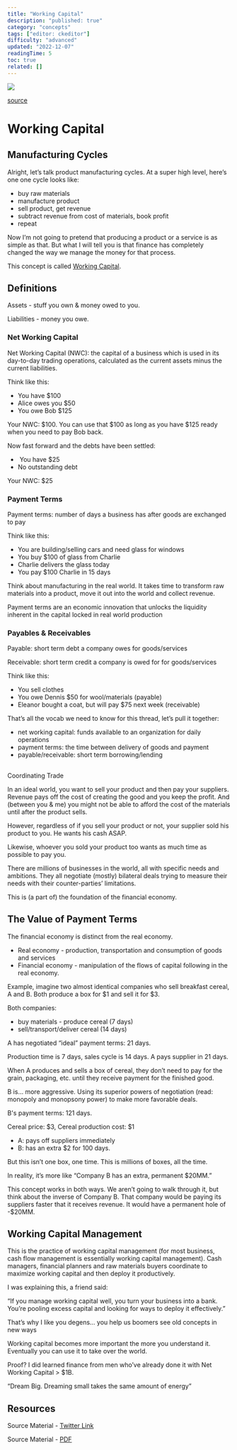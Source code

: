 ```yaml
---
title: "Working Capital"
description: "published: true"
category: "concepts"
tags: ["editor: ckeditor"]
difficulty: "advanced"
updated: "2022-12-07"
readingTime: 5
toc: true
related: []
---
```


![](/images/working-capital-banner.jpg)

[source](https://peakcorp.com/blog/growing-investments-equity-vs-cash-flow/)

# Working Capital

## Manufacturing Cycles

Alright, let’s talk product manufacturing cycles. At a super high level, here’s one one cycle looks like: 

*   buy raw materials 
*   manufacture product 
*   sell product, get revenue 
*   subtract revenue from cost of materials, book profit 
*   repeat

Now I’m not going to pretend that producing a product or a service is as simple as that. But what I will tell you is that finance has completely changed the way we manage the money for that process. 

This concept is called [Working Capital](https://en.wikipedia.org/wiki/Working_capital).

## Definitions

Assets - stuff you own & money owed to you.

Liabilities - money you owe.

### Net Working Capital

Net Working Capital (NWC): the capital of a business which is used in its day-to-day trading operations, calculated as the current assets minus the current liabilities. 

Think like this: 

*   You have $100 
*   Alice owes you $50 
*   You owe Bob $125 

Your NWC: $100. You can use that $100 as long as you have $125 ready when you need to pay Bob back. 

Now fast forward and the debts have been settled:

*    You have $25 
*   No outstanding debt 

Your NWC: $25

### Payment Terms

Payment terms: number of days a business has after goods are exchanged to pay 

Think like this: 

*   You are building/selling cars and need glass for windows 
*   You buy $100 of glass from Charlie 
*   Charlie delivers the glass today 
*   You pay $100 Charlie in 15 days

Think about manufacturing in the real world. It takes time to transform raw materials into a product, move it out into the world and collect revenue.

Payment terms are an economic innovation that unlocks the liquidity inherent in the capital locked in real world production

### Payables & Receivables

Payable: short term debt a company owes for goods/services 

Receivable: short term credit a company is owed for for goods/services 

Think like this: 

*   You sell clothes 
*   You owe Dennis $50 for wool/materials (payable) 
*   Eleanor bought a coat, but will pay $75 next week (receivable)

  
That’s all the vocab we need to know for this thread, let’s pull it together:

*   net working capital: funds available to an organization for daily operations 
*   payment terms: the time between delivery of goods and payment 
*   payable/receivable: short term borrowing/lending

##   
Coordinating Trade

In an ideal world, you want to sell your product and then pay your suppliers. Revenue pays off the cost of creating the good and you keep the profit. And (between you & me) you might not be able to afford the cost of the materials until after the product sells. 

However, regardless of if you sell your product or not, your supplier sold his product to you. He wants his cash ASAP. 

Likewise, whoever you sold your product too wants as much time as possible to pay you. 

There are millions of businesses in the world, all with specific needs and ambitions. They all negotiate (mostly) bilateral deals trying to measure their needs with their counter-parties’ limitations. 

This is (a part of) the foundation of the financial economy. 

## The Value of Payment Terms

The financial economy is distinct from the real economy. 

*   Real economy - production, transportation and consumption of goods and services 
*   Financial economy - manipulation of the flows of capital following in the real economy. 

Example, imagine two almost identical companies who sell breakfast cereal, A and B. Both produce a box for $1 and sell it for $3. 

Both companies: 

*   buy materials - produce cereal (7 days) 
*   sell/transport/deliver cereal (14 days) 

A has negotiated “ideal” payment terms: 21 days. 

Production time is 7 days, sales cycle is 14 days. A pays supplier in 21 days. 

When A produces and sells a box of cereal, they don’t need to pay for the grain, packaging, etc. until they receive payment for the finished good. 

B is… more aggressive. Using its superior powers of negotiation (read: monopoly and monopsony power) to make more favorable deals.

B's payment terms: 121 days.

Cereal price: $3, Cereal production cost: $1

*   A: pays off suppliers immediately
*   B: has an extra $2 for 100 days. 

But this isn’t one box, one time. This is millions of boxes, all the time. 

In reality, it’s more like “Company B has an extra, permanent $20MM.”

This concept works in both ways. We aren’t going to walk through it, but think about the inverse of Company B. That company would be paying its suppliers faster that it receives revenue. It would have a permanent hole of -$20MM.

## Working Capital Management

This is the practice of working capital management (for most business, cash flow management is essentially working capital management). Cash managers, financial planners and raw materials buyers coordinate to maximize working capital and then deploy it productively.

I was explaining this, a friend said: 

“If you manage working capital well, you turn your business into a bank. You’re pooling excess capital and looking for ways to deploy it effectively.” 

That’s why I like you degens… you help us boomers see old concepts in new ways

Working capital becomes more important the more you understand it. Eventually you can use it to take over the world.

Proof? I did learned finance from men who’ve already done it with Net Working Capital > $1B.

“Dream Big. Dreaming small takes the same amount of energy”

## Resources

Source Material - [Twitter Link](https://twitter.com/logarithmicrex/status/1536367793603366913)

Source Material - [PDF](/twitter-pdf-2022-06-13_working_capital.pdf)
